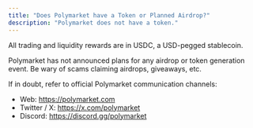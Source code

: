 ```yaml
---
title: "Does Polymarket have a Token or Planned Airdrop?"
description: "Polymarket does not have a token."
---
```


All trading and liquidity rewards are in USDC, a USD-pegged stablecoin. 

Polymarket has not announced plans for any airdrop or token generation event. Be wary of scams claiming airdrops, giveaways, etc. 

If in doubt, refer to official Polymarket communication channels:

* Web: https://polymarket.com
* Twitter / X: https://x.com/polymarket
* Discord: https://discord.gg/polymarket